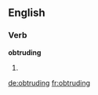 ==English==

===Verb===
'''obtruding'''

# {{present participle of|[[obtrude]]}}

[[de:obtruding]]
[[fr:obtruding]]